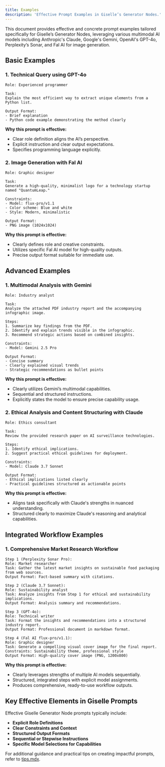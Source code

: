 ```yaml
---
title: Examples
description: 'Effective Prompt Examples in Giselle’s Generator Nodes.'
---
```


This document provides effective and concrete prompt examples tailored specifically for Giselle’s Generator Nodes, leveraging various multimodal AI models including Anthropic's Claude, Google's Gemini, OpenAI's GPT-4o, Perplexity’s Sonar, and Fal AI for image generation.

## Basic Examples

### 1. Technical Query using GPT-4o

```plaintext
Role: Experienced programmer

Task:
Explain the most efficient way to extract unique elements from a Python list.

Output Format:
- Brief explanation
- Python code example demonstrating the method clearly
```

**Why this prompt is effective:**
- Clear role definition aligns the AI’s perspective.
- Explicit instruction and clear output expectations.
- Specifies programming language explicitly.

### 2. Image Generation with Fal AI

```plaintext
Role: Graphic designer

Task:
Generate a high-quality, minimalist logo for a technology startup named "QuantumLeap."

Constraints:
- Model: flux-pro/v1.1
- Color scheme: Blue and white
- Style: Modern, minimalistic

Output Format:
- PNG image (1024x1024)
```

**Why this prompt is effective:**
- Clearly defines role and creative constraints.
- Utilizes specific Fal AI model for high-quality outputs.
- Precise output format suitable for immediate use.

## Advanced Examples

### 1. Multimodal Analysis with Gemini

```plaintext
Role: Industry analyst

Task:
Analyze the attached PDF industry report and the accompanying infographic image.

Steps:
1. Summarize key findings from the PDF.
2. Identify and explain trends visible in the infographic.
3. Recommend strategic actions based on combined insights.

Constraints:
- Model: Gemini 2.5 Pro

Output Format:
- Concise summary
- Clearly explained visual trends
- Strategic recommendations as bullet points
```

**Why this prompt is effective:**
- Clearly utilizes Gemini’s multimodal capabilities.
- Sequential and structured instructions.
- Explicitly states the model to ensure precise capability usage.

### 2. Ethical Analysis and Content Structuring with Claude

```plaintext
Role: Ethics consultant

Task:
Review the provided research paper on AI surveillance technologies.

Steps:
1. Identify ethical implications.
2. Suggest practical ethical guidelines for deployment.

Constraints:
- Model: Claude 3.7 Sonnet

Output Format:
- Ethical implications listed clearly
- Practical guidelines structured as actionable points
```

**Why this prompt is effective:**
- Aligns task specifically with Claude's strengths in nuanced understanding.
- Structured clearly to maximize Claude's reasoning and analytical capabilities.

## Integrated Workflow Examples

### 1. Comprehensive Market Research Workflow

```plaintext
Step 1 (Perplexity Sonar Pro):
Role: Market researcher
Task: Gather the latest market insights on sustainable food packaging from web sources.
Output Format: Fact-based summary with citations.

Step 2 (Claude 3.7 Sonnet):
Role: Sustainability analyst
Task: Analyze insights from Step 1 for ethical and sustainability implications.
Output Format: Analysis summary and recommendations.

Step 3 (GPT-4o):
Role: Technical writer
Task: Format the insights and recommendations into a structured industry report.
Output Format: Professional document in markdown format.

Step 4 (Fal AI flux-pro/v1.1):
Role: Graphic designer
Task: Generate a compelling visual cover image for the final report.
Constraints: Sustainability theme, professional style
Output Format: High-quality cover image (PNG, 1200x800)
```

**Why this prompt is effective:**
- Clearly leverages strengths of multiple AI models sequentially.
- Structured, integrated steps with explicit model assignments.
- Produces comprehensive, ready-to-use workflow outputs.

## Key Effective Elements in Giselle Prompts

Effective Giselle Generator Node prompts typically include:

- **Explicit Role Definitions**
- **Clear Constraints and Context**
- **Structured Output Formats**
- **Sequential or Stepwise Instructions**
- **Specific Model Selections for Capabilities**

For additional guidance and practical tips on creating impactful prompts, refer to [tips.mdx](./tips).

